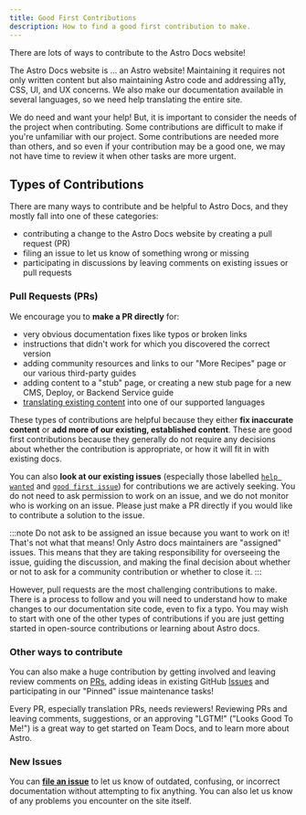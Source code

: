 ```yaml
---
title: Good First Contributions
description: How to find a good first contribution to make.
---
```

There are lots of ways to contribute to the Astro Docs website! 

The Astro Docs website is ... an Astro website! Maintaining it requires not only written content but also maintaining Astro code and addressing a11y, CSS, UI, and UX concerns. We also make our documentation available in several languages, so we need help translating the entire site.

We do need and want your help! But, it is important to consider the needs of the project when contributing. Some contributions are difficult to make if you're unfamiliar with our project. Some contributions are needed more than others, and so even if your contribution may be a good one, we may not have time to review it when other tasks are more urgent.

## Types of Contributions

There are many ways to contribute and be helpful to Astro Docs, and they mostly fall into one of these categories:

- contributing a change to the Astro Docs website by creating a pull request (PR)
- filing an issue to let us know of something wrong or missing
- participating in discussions by leaving comments on existing issues or pull requests 

### Pull Requests (PRs)

We encourage you to **make a PR directly** for:

- very obvious documentation fixes like typos or broken links
- instructions that didn't work for which you discovered the correct version
- adding community resources and links to our "More Recipes" page or our various third-party guides
- adding content to a "stub" page, or creating a new stub page for a new CMS, Deploy, or Backend Service guide
- [translating existing content](/guides/i18n/) into one of our supported languages

These types of contributions are helpful because they either **fix inaccurate content** or **add more of our existing, established content**. These are good first contributions because they generally do not require any decisions about whether the contribution is appropriate, or how it will fit in with existing docs.

You can also **look at our existing issues** (especially those labelled [`help wanted`](https://github.com/withastro/docs/issues?q=is:open+is:issue+label:%22help+wanted%22) and [`good first issue`](https://github.com/withastro/docs/issues?q=is:open+is:issue+label:%22good+first+issue%22)) for contributions we are actively seeking. You do not need to ask permission to work on an issue, and we do not monitor who is working on an issue. Please just make a PR directly if you would like to contribute a solution to the issue.

:::note
Do not ask to be assigned an issue because you want to work on it! That's not what that means! Only Astro docs maintainers are "assigned" issues. This means that they are taking responsibility for overseeing the issue, guiding the discussion, and making the final decision about whether or not to ask for a community contribution or whether to close it. 
:::

However, pull requests are the most challenging contributions to make. There is a process to follow and you will need to understand how to make changes to our documentation site code, even to fix a typo. You may wish to start with one of the other types of contributions if you are just getting started in open-source contributions or learning about Astro docs.

### Other ways to contribute

You can also make a huge contribution by getting involved and leaving review comments on [PRs](https://github.com/withastro/docs/pulls), adding ideas in existing GitHub [Issues](https://github.com/withastro/docs/issues) and participating in our "Pinned" issue maintenance tasks! 

Every PR, especially translation PRs, needs reviewers! Reviewing PRs and leaving comments, suggestions, or an approving "LGTM!" ("Looks Good To Me!") is a great way to get started on Team Docs, and to learn more about Astro.


### New Issues

You can [**file an issue**](/first-time/3-file-an-issue/) to let us know of outdated, confusing, or incorrect documentation without attempting to fix anything. You can also let us know of any problems you encounter on the site itself.